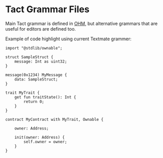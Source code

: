 # Tact Grammar Files

Main Tact grammar is defined in [OHM](https://ohmjs.org/), but alternative grammars that are useful for editors are defined too.

Example of code highlight using current Textmate grammer:

```tact
import "@stdlib/ownable";

struct SampleStruct {
    message: Int as uint32;
}

message(0x1234) MyMessage {
    data: SampleStruct;
}

trait MyTrait {
    get fun traitState(): Int {
        return 0;
    }
}

contract MyContract with MyTrait, Ownable {

    owner: Address;

    init(owner: Address) {
        self.owner = owner;
    }
}

```